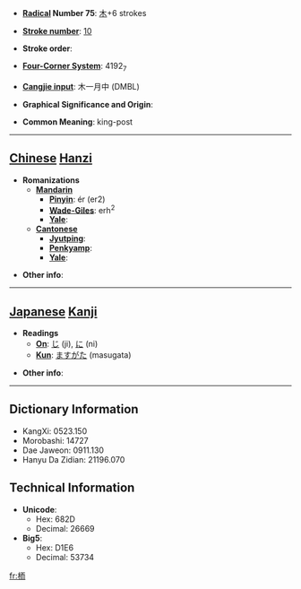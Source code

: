 * '''[[Wiktionary:Chinese radical index| Radical]] Number 75''': [[Wiktionary:Chinese radical index 木|木]]+6 strokes

* '''[[Wiktionary:Chinese total strokes index|Stroke number]]''': [[Wiktionary:Chinese total strokes index 10|10]]

* '''Stroke order''': 

* '''[[Wiktionary:Chinese four corner index|Four-Corner System]]''': 4192<sub>7</sub>

* '''[[Wiktionary:Chinese Cangjie index|Cangjie input]]''': 木一月中 (DMBL)

* '''Graphical Significance and Origin''': 

* '''Common Meaning''': king-post

----

== [[Chinese]] [[Hanzi]] ==

* '''Romanizations'''
** '''[[Mandarin]]'''
*** '''[[Pinyin]]''': ér (er2)
*** '''[[Wade-Giles]]''': erh<sup>2</sup>
*** '''[[Yale]]''': 
** '''[[Cantonese]]'''
*** '''[[Jyutping]]''':
*** '''[[Penkyamp]]''': 
*** '''[[Yale]]''': 

* '''Other info''': 

----

== [[Japanese]] [[Kanji]] ==

* '''Readings'''
** '''[[On]]''': [[じ]] (ji), [[に]] (ni)
** '''[[Kun]]''': [[ますがた]] (masugata)

* '''Other info''':  

----

== Dictionary Information ==

* KangXi: 0523.150
* Morobashi: 14727
* Dae Jaweon: 0911.130
* Hanyu Da Zidian: 21196.070

== Technical Information ==

* '''Unicode''':
** Hex: 682D
** Decimal: 26669
* '''Big5''':
** Hex: D1E6
** Decimal: 53734

[[fr:栭]]